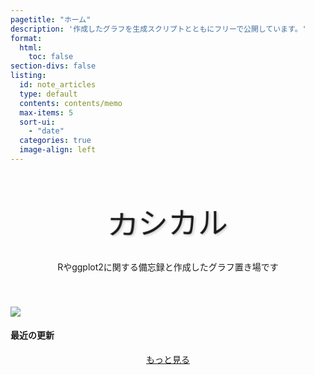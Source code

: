 ```yaml
---
pagetitle: "ホーム"
description: '作成したグラフを生成スクリプトとともにフリーで公開しています。'
format:
  html:
    toc: false
section-divs: false
listing:
  id: note_articles
  type: default
  contents: contents/memo
  max-items: 5
  sort-ui:
    - "date"
  categories: true
  image-align: left
---
```


```{=html}
<style>
    /* Google Fontsから可愛いフォントを読み込み */
    @import url('https://fonts.googleapis.com/css2?family=Monomaniac+One&display=swap');
    
    .background-container{
        height: 200px;
        position: relative;
        display: flex;
        flex-direction: column; /* 子要素を縦に並べる */
        justify-content: center; /* 上下中央ぞろえ */
        align-items: center; /* 左右中央ぞろえ */
    }

    /* アニメーションを囲むコンテナのスタイル */
    .animation-container-for-quarto {
        display: flex;
        justify-content: center;
        align-items: center;
        min-height: 100px; /* アニメーションの表示領域の高さ */
        overflow: hidden;
    }

    .jumping-text-for-quarto {
        font-family: "Monomaniac One", sans-serif;
        display: flex;
    }

    .jumping-text-for-quarto span {
        display: inline-block;
        font-size: 3rem;
        text-shadow: 2px 2px 4px rgba(0,0,0,0.2);
        animation-name: jump-for-quarto;
        animation-duration: 5s;
        animation-iteration-count: infinite;
        transform-origin: bottom center;
    }
    
    .jumping-text-for-quarto span:nth-child(2) {
        animation-delay: 0.2s;
    }
    .jumping-text-for-quarto span:nth-child(3) {
        animation-delay: 0.4s;
    }
    .jumping-text-for-quarto span:nth-child(4) {
        animation-delay: 0.6s;
    }
    .jumping-text-for-quarto span:nth-child(5) {
        animation-delay: 0.8s;
    }

    @keyframes jump-for-quarto {
        0%, 6%, 100% {
            transform: translateY(0) scale(1, 1);
        }
        1% {
            transform: scale(1.1, 0.9);
            animation-timing-function: ease-in;
        }
        3% {
            transform: translateY(-80px) scale(0.9, 1.1);
            animation-timing-function: ease-out;
        } 
        5% {
            transform: translateY(0) scale(1.1, 0.9);
        }
    }

    .center-container-for-quarto {
        display: flex;
        justify-content: center;
        align-items: center;
        overflow: hidden;
    }
</style>

<div class="background-container">
    <div class="animation-container-for-quarto">
        <div class="jumping-text-for-quarto">
            <span>カ</span>
            <span>シ</span>
            <span>カ</span>
            <span>ル</span>
        </div>
    </div>
    <div class="center-container-for-quarto">
        <p>Rやggplot2に関する備忘録と作成したグラフ置き場です</p>
    </div>
</div>
```

::: {.column-margin}
[![](./fig/r7halloween_catch.png){fig-alt="「地図でみる」ハロウィーンイベント2025"}](./contents/society/r7halloween/r7halloween.qmd)
:::

#### 最近の更新

:::{#note_articles}
:::

```{=html}
<center>
    <a class="btn btn-outline-primary" href="contents/list_memo.qmd">もっと見る</a>
</center>
```